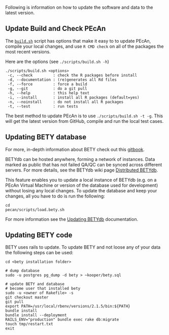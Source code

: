 Following is information on how to update the software and data to the latest version.

## Update Build and Check PEcAn

The [`build.sh`](https://github.com/PecanProject/pecan/blob/master/scripts/build.sh) script has options that make it easy to to update PEcAn, compile your local changes, and use `R CMD check` on all of the packages  the most recent versions. 

Here are the options (see `./scripts/build.sh -h`)

```
./scripts/build.sh <options>
 -c, --check         : check the R packages before install
 -d, --documentation : (re)generates all Rd files
 -f, --force         : force a build
 -g, --git           : do a git pull
 -h, --help          : this help text
 -i, --install       : install all R packages (default=yes)
 -n, --noinstall     : do not install all R packages
 -t, --test          : run tests
```

The best method to update PEcAn is to use `./scripts/build.sh -t -g`. This will get the latest version from GitHub, compile and run the local test cases.

## Updating BETY database

For more, in-depth information about BETY check out this [gitbook](https://dlebauer.gitbooks.io/betydb-documentation/content/).

BETYdb can be hosted anywhere, forming a network of instances. Data marked as public that has not failed QA/QC can be synced across different servers. For more details, see the BETYdb wiki page [Distributed BETYdb](https://github.com/PecanProject/bety/wiki/Distributed-BETYdb). 

This feature enables you to update a local instance of BETYdb (e.g. on a PEcAn Virtual Machine or version of the database used for development) without losing any local changes. To update the database and keep your changes, all you have to do is run the following:

```
cd
pecan/scripts/load.bety.sh
```

For more information see the [Updating BETYdb](https://github.com/PecanProject/bety/wiki/Updating-BETY) documentation.

## Updating BETY code

BETY uses rails to update. To update BETY and not loose any of your data the following steps can be used:

```
cd <bety installation folder>

# dump database
sudo -u postgres pg_dump -d bety > ~kooper/bety.sql

# update BETY and database
# become user that installed bety
sudo -u <owner of Rakefile> -s
git checkout master
git pull
export PATH=/usr/local/rbenv/versions/2.1.5/bin:${PATH}
bundle install
bundle install --deployment
RAILS_ENV="production" bundle exec rake db:migrate
touch tmp/restart.txt
exit
```

